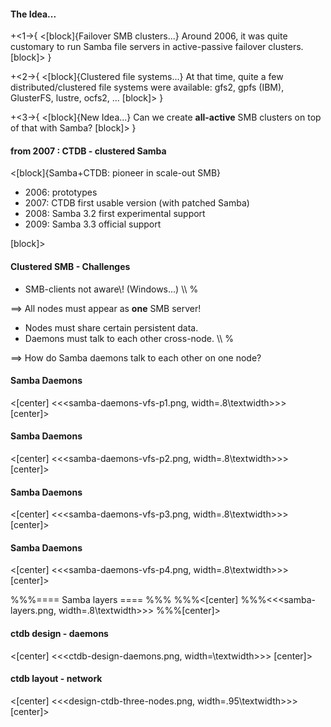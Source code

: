 ==== The Idea... ====

+<1->{
<[block]{Failover SMB clusters...}
Around 2006, it was quite customary to run Samba file servers in active-passive
failover clusters.
[block]>
}

+<2->{
<[block]{Clustered file systems...}
At that time, quite a few distributed/clustered file systems
were available: gfs2, gpfs (IBM), GlusterFS, lustre, ocfs2, ...
[block]>
}

+<3->{
<[block]{New Idea...}
Can we create '''all-active''' SMB clusters on top of that with Samba?
[block]>
}


==== from 2007 : CTDB - clustered Samba ====


<[block]{Samba+CTDB: pioneer in scale-out SMB}
* 2006: prototypes
* 2007: CTDB first usable version (with patched Samba)
* 2008: Samba 3.2 first experimental support
* 2009: Samba 3.3 official support
[block]>


==== Clustered SMB - Challenges ====

* SMB-clients not aware\! (Windows...) \\ %
==> All nodes must appear as '''one''' SMB server!
* Nodes must share certain persistent data.
* Daemons must talk to each other cross-node. \\ %
==> How do Samba daemons talk to each other on one node?


==== Samba Daemons ====

<[center]
<<<samba-daemons-vfs-p1.png, width=.8\textwidth>>>
[center]>

==== Samba Daemons ====

<[center]
<<<samba-daemons-vfs-p2.png, width=.8\textwidth>>>
[center]>

==== Samba Daemons ====

<[center]
<<<samba-daemons-vfs-p3.png, width=.8\textwidth>>>
[center]>

==== Samba Daemons ====

<[center]
<<<samba-daemons-vfs-p4.png, width=.8\textwidth>>>
[center]>


%%%==== Samba layers ====
%%%
%%%<[center]
%%%<<<samba-layers.png, width=.8\textwidth>>>
%%%[center]>


==== ctdb design - daemons ====

<[center]
<<<ctdb-design-daemons.png, width=\textwidth>>>
[center]>


==== ctdb layout - network ====

<[center]
<<<design-ctdb-three-nodes.png, width=.95\textwidth>>>
[center]>


